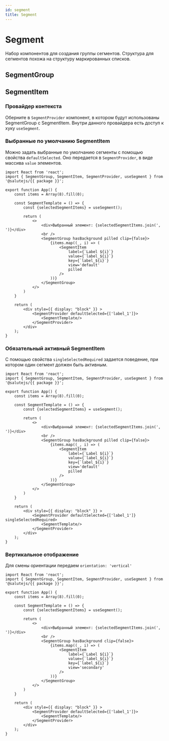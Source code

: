 ```yaml
---
id: segment
title: Segment
---
```



# Segment
Набор компонентов для создания группы сегментов.
Структура для сегментов похожа на структуру маркированных списков.

## SegmentGroup

<Description name="SegmentGroup" />
<PropsTable name="SegmentGroup"  exclude={['css', 'selectedView']} />

## SegmentItem

<Description name="SegmentItem" />
<PropsTable name="SegmentItem"  exclude={['css', 'filledBackground', 'disabled']} />

### Провайдер контекста

Оберните в `SegmentProvider` компонент, в котором будут использованы SegmentGroup с SegmentItem.
Внутри данного провайдера есть доступ к хуку `useSegment`.

### Выбранные по умолчанию SegmentItem

Можно задать выбранные по умолчанию сегменты с помощью свойства `defaultSelected`.
Оно передается в `SegmentProvider`, в виде массива `value` элементов.

```tsx live
import React from 'react';
import { SegmentGroup, SegmentItem, SegmentProvider, useSegment } from '@salutejs/{{ package }}';

export function App() {
    const items = Array(8).fill(0);

    const SegmentTemplate = () => {
        const {selectedSegmentItems} = useSegment();

        return (
            <>
                <div>Выбранный элемент: {selectedSegmentItems.join(', ')}</div>
                <br />
                <SegmentGroup hasBackground pilled clip={false}>
                    {items.map((_, i) => (
                        <SegmentItem
                            label={`Label ${i}`}
                            value={`label_${i}`}
                            key={`label_${i}`}
                            view='default'
                            pilled
                        />
                    ))}
                </SegmentGroup>
            </>
        )
    }

    return (
        <div style={{ display: "block" }} >
            <SegmentProvider defaultSelected={['label_1']}>
                <SegmentTemplate/>
            </SegmentProvider>
        </div>
    );
}
```

### Обязательный активный SegmentItem

С помощью свойства `singleSelectedRequired` задается поведение, 
при котором один сегмент должен быть активным.

```tsx live
import React from 'react';
import { SegmentGroup, SegmentItem, SegmentProvider, useSegment } from '@salutejs/{{ package }}';

export function App() {
    const items = Array(8).fill(0);

    const SegmentTemplate = () => {
        const {selectedSegmentItems} = useSegment();

        return (
            <>
                <div>Выбранный элемент: {selectedSegmentItems.join(', ')}</div>
                <br />
                <SegmentGroup hasBackground pilled clip={false}>
                    {items.map((_, i) => (
                        <SegmentItem
                            label={`Label ${i}`}
                            value={`label_${i}`}
                            key={`label_${i}`}
                            view='default'
                            pilled
                        />
                    ))}
                </SegmentGroup>
            </>
        )
    }

    return (
        <div style={{ display: "block" }} >
            <SegmentProvider defaultSelected={['label_1']} singleSelectedRequired>
                <SegmentTemplate/>
            </SegmentProvider>
        </div>
    );
}
```

### Вертикальное отображение

Для смены ориентации передаем `orientation: 'vertical'`

```tsx live
import React from 'react';
import { SegmentGroup, SegmentItem, SegmentProvider, useSegment } from '@salutejs/{{ package }}';

export function App() {
    const items = Array(8).fill(0);

    const SegmentTemplate = () => {
        const {selectedSegmentItems} = useSegment();

        return (
            <>
                <div>Выбранный элемент: {selectedSegmentItems.join(', ')}</div>
                <br />
                <SegmentGroup hasBackground clip={false}>
                    {items.map((_, i) => (
                        <SegmentItem
                            label={`Label ${i}`}
                            value={`label_${i}`}
                            key={`label_${i}`}
                            view='secondary'
                        />
                    ))}
                </SegmentGroup>
            </>
        )
    }

    return (
        <div style={{ display: "block" }} >
            <SegmentProvider defaultSelected={['label_1']}>
                <SegmentTemplate/>
            </SegmentProvider>
        </div>
    );
}
```
